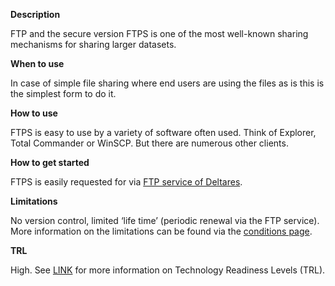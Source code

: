 **Description**

FTP and the secure version FTPS is one of the most well-known sharing mechanisms for sharing larger datasets.

**When to use**

In case of simple file sharing where end users are using the files as is this is the simplest form to do it.

**How to use**

FTPS is easy to use by a variety of software often used. Think of Explorer, Total Commander or WinSCP. But there are numerous other clients.

**How to get started**

FTPS is easily requested for via [FTP service of Deltares](https://ftp.deltares.nl/).

**Limitations**

No version control, limited ‘life time’ (periodic renewal via the FTP service). More information on the limitations can be found via the [conditions page](https://ftp.deltares.nl/conditions.php).

**TRL**

High. See [LINK](/storage-finder/trl)  for more information on Technology Readiness Levels (TRL).